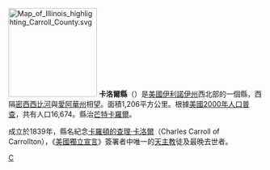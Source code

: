 {{Otheruses|卡洛爾縣|subject=美國伊利諾伊州的一個縣|other=同名的縣}}
[[File:Map_of_Illinois_highlighting_Carroll_County.svg|175px]]
'''卡洛爾縣'''（{{lang-en|Carroll County}}）是[[美國|美國]][[伊利諾伊州|伊利諾伊州]]西北部的一個縣，西隔[[密西西比河|密西西比河]]與[[愛阿華州|愛阿華州]]相望。面積1,206平方公里。根據[[美國2000年人口普查|美國2000年人口普查]]，共有人口16,674。縣治[[芒特卡羅爾_(伊利諾伊州)|芒特卡羅爾]]。

成立於1839年，縣名紀念[[卡羅頓的查理·卡洛爾|卡羅頓的查理·卡洛爾]]（Charles Carroll of Carrollton），《[[美國獨立宣言|美國獨立宣言]]》簽署者中唯一的[[天主教|天主教]]徒及最晚去世者。

{{伊利诺伊州}}
{{卡洛爾縣 (伊利諾伊州)}}
{{Illinois-stub}}

[[Category:伊利諾州行政區劃|C]]